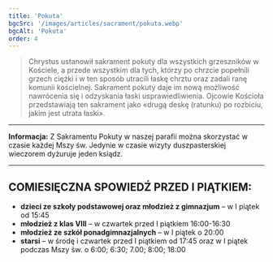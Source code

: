 ```yaml
---
title: 'Pokuta'
bgcSrc: '/images/articles/sacrament/pokuta.webp'
bgcAlt: 'Pokuta'
order: 4
---
```


> Chrystus ustanowił sakrament pokuty dla wszystkich grzeszników w Kościele, a przede wszystkim dla tych, którzy po chrzcie popełnili grzech ciężki i w ten sposób utracili łaskę chrztu oraz zadali ranę komunii kościelnej. Sakrament pokuty daje im nową możliwość nawrócenia się i odzyskania łaski usprawiedliwienia. Ojcowie Kościoła przedstawiają ten sakrament jako «drugą deskę (ratunku) po rozbiciu, jakim jest utrata łaski».

---

**Informacja:**
Z Sakramentu Pokuty w naszej parafii można skorzystać w czasie każdej Mszy św. Jedynie w czasie wizyty duszpasterskiej wieczorem dyżuruje jeden ksiądz.

---

## COMIESIĘCZNA SPOWIEDŹ PRZED I PIĄTKIEM:

- **dzieci ze szkoły podstawowej oraz młodzież z gimnazjum** – w I piątek od 15:45
- **młodzież z klas VIII** – w czwartek przed I piątkiem 16:00-16:30
- **młodzież ze szkół ponadgimnazjalnych** – w I piątek o 20:00
- **starsi** – w środę i czwartek przed I piątkiem od 17:45 oraz w I piątek podczas Mszy św. o 6:00; 6:30; 7.00; 8:00; 18:00
